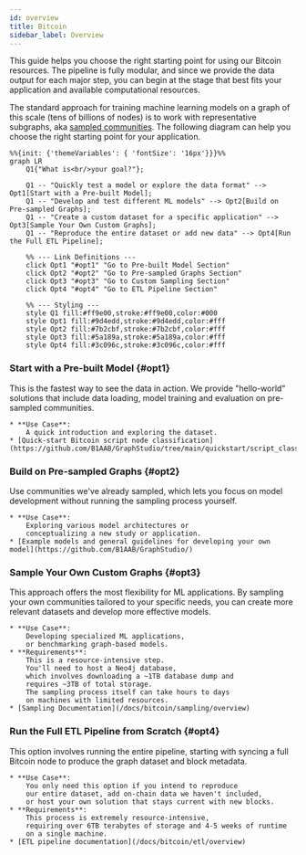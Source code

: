 ```yaml
---
id: overview
title: Bitcoin
sidebar_label: Overview
---
```



This guide helps you choose the right starting point 
for using our Bitcoin resources. 
The pipeline is fully modular, 
and since we provide the data output for each major step, 
you can begin at the stage that best fits your application 
and available computational resources.


The standard approach for training machine learning models 
on a graph of this scale (tens of billions of nodes) 
is to work with representative subgraphs, aka 
[sampled communities](/docs/bitcoin/sampling/overview). 
The following diagram can help you choose the right starting point for your application.


```mermaid
%%{init: {'themeVariables': { 'fontSize': '16px'}}}%%
graph LR
    Q1{"What is<br/>your goal?"};

    Q1 -- "Quickly test a model or explore the data format" --> Opt1[Start with a Pre-built Model];
    Q1 -- "Develop and test different ML models" --> Opt2[Build on Pre-sampled Graphs];
    Q1 -- "Create a custom dataset for a specific application" --> Opt3[Sample Your Own Custom Graphs];
    Q1 -- "Reproduce the entire dataset or add new data" --> Opt4[Run the Full ETL Pipeline];

    %% --- Link Definitions ---
    click Opt1 "#opt1" "Go to Pre-built Model Section"
    click Opt2 "#opt2" "Go to Pre-sampled Graphs Section"
    click Opt3 "#opt3" "Go to Custom Sampling Section"
    click Opt4 "#opt4" "Go to ETL Pipeline Section"

    %% --- Styling ---
    style Q1 fill:#ff9e00,stroke:#ff9e00,color:#000
    style Opt1 fill:#9d4edd,stroke:#9d4edd,color:#fff
    style Opt2 fill:#7b2cbf,stroke:#7b2cbf,color:#fff
    style Opt3 fill:#5a189a,stroke:#5a189a,color:#fff
    style Opt4 fill:#3c096c,stroke:#3c096c,color:#fff
```


### Start with a Pre-built Model {#opt1}
This is the fastest way to see the data in action. 
We provide "hello-world" solutions 
that include data loading, model training and evaluation 
on pre-sampled communities.

    * **Use Case**: 
        A quick introduction and exploring the dataset.
    * [Quick-start Bitcoin script node classification](https://github.com/B1AAB/GraphStudio/tree/main/quickstart/script_classification)


### Build on Pre-sampled Graphs {#opt2}

Use communities we've already sampled, 
which lets you focus on model development without 
running the sampling process yourself.

    * **Use Case**: 
        Exploring various model architectures or 
        conceptualizing a new study or application.
    * [Example models and general guidelines for developing your own model](https://github.com/B1AAB/GraphStudio/)


### Sample Your Own Custom Graphs {#opt3}

This approach offers the most flexibility for ML applications. 
By sampling your own communities tailored to your specific needs, 
you can create more relevant datasets and develop more effective models.

    * **Use Case**: 
        Developing specialized ML applications, 
        or benchmarking graph-based models.
    * **Requirements**: 
        This is a resource-intensive step. 
        You'll need to host a Neo4j database, 
        which involves downloading a ~1TB database dump and 
        requires ~3TB of total storage. 
        The sampling process itself can take hours to days 
        on machines with limited resources.
    * [Sampling Documentation](/docs/bitcoin/sampling/overview)


### Run the Full ETL Pipeline from Scratch {#opt4}

This option involves running the entire pipeline, 
starting with syncing a full Bitcoin node to produce the 
graph dataset and block metadata.

    * **Use Case**: 
        You only need this option if you intend to reproduce 
        our entire dataset, add on-chain data we haven't included, 
        or host your own solution that stays current with new blocks.
    * **Requirements**: 
        This process is extremely resource-intensive, 
        requiring over 6TB terabytes of storage and 4-5 weeks of runtime 
        on a single machine.
    * [ETL pipeline documentation](/docs/bitcoin/etl/overview)
